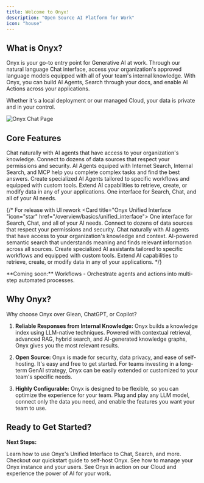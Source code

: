```yaml
---
title: Welcome to Onyx!
description: "Open Source AI Platform for Work"
icon: "house"
---
```


## What is Onyx?

Onyx is your go-to entry point for Generative AI at work. Through our natural language Chat interface, access your organization's approved language models equipped with all of your team's internal knowledge. 
With Onyx, you can build AI Agents, Search through your docs, and enable AI Actions across your applications.

<Tip>Whether it's a local deployment or our managed Cloud, your data is private and in your control.</Tip>

<Frame caption="REPLACE BEFORE RELEASE">
  <img class="rounded-2xl" src="/assets/overview/getting_started/welcome_what_is_onyx.png" alt="Onyx Chat Page" />
</Frame>

## Core Features
<Columns cols={2}>
  <Card title="Chat" icon="comment" href="/overview/basics/chat">
    Chat naturally with AI agents that have access to your organization's knowledge.
  </Card>
  <Card title="Connectors" icon="plug" href="/overview/basics/connectors">
    Connect to dozens of data sources that respect your permissions and security.
  </Card>
  <Card title="Deep Research" icon="magnifying-glass" href="/overview/basics/search">
    AI Agents equiped with Internet Search, Internal Search, and MCP help you complete complex tasks and find the best answers.
  </Card>
  <Card title="AI Agents" icon="robot" href="/overview/basics/agents">
    Create specialized AI Agents tailored to specific workflows and equipped with custom tools.
  </Card>
  <Card title="Model Context Protocal (MCP)" icon="play" href="/overview/basics/actions">
    Extend AI capabilities to retrieve, create, or modify data in any of your applications.
  </Card>
  <Card title="(Coming Soon) Onyx Unified Interface "icon="star" href="/overview/basics/unified_interface">
    One interface for Search, Chat, and all of your AI needs.
  </Card>
</Columns> 

{/* For release with UI rework
<Columns cols={2}>
  <Card title="Onyx Unified Interface "icon="star" href="/overview/basics/unified_interface">
    One interface for Search, Chat, and all of your AI needs.
  </Card>
  <Card title="Connectors" icon="plug" href="/overview/basics/connectors">
    Connect to dozens of data sources that respect your permissions and security.
  </Card>
  <Card title="Chat" icon="comment" href="/overview/basics/chat">
    Chat naturally with AI agents that have access to your organization's knowledge and context.
  </Card>
  <Card title="Enterprise Search" icon="magnifying-glass" href="/overview/basics/search">
    AI-powered semantic search that understands meaning and finds relevant information across all sources.
  </Card>
  <Card title="AI Agents" icon="robot" href="/overview/basics/agents">
    Create specialized AI assistants tailored to specific workflows and equipped with custom tools.
  </Card>
  <Card title="Custom Actions" icon="play" href="/overview/basics/actions">
    Extend AI capabilities to retrieve, create, or modify data in any of your applications.
  </Card>
</Columns> 
*/}

<Info>
  **Coming soon:** Workflows - Orchestrate agents and actions into multi-step automated processes.
</Info>

## Why Onyx?

Why choose Onyx over Glean, ChatGPT, or Copilot?

1. **Reliable Responses from Internal Knowledge:**
Onyx builds a knowledge index using LLM-native techniques. Powered with contextual retrieval, advanced RAG, hybrid search, and AI-generated knowledge graphs, Onyx gives you the most relevant results.

2. **Open Source:**
Onyx is made for security, data privacy, and ease of self-hosting. It's easy and free to get started. For teams investing in a long-term GenAI strategy, Onyx can be easily extended or customized to your team's specific needs.

3. **Highly Configurable:**
Onyx is designed to be flexible, so you can optimize the experience for your team. Plug and play any LLM model, connect only the data you need, and enable the features you want your team to use.

## Ready to Get Started?
**Next Steps:**

<Columns cols={2}>
  <Card title="Learn the Basics" icon="graduation-cap" href="/overview/basics/unified_interface">
    Learn how to use Onyx's Unified Interface to Chat, Search, and more.
  </Card>
  <Card title="Deploy Onyx Locally" icon="robot" href="/deployment/getting_started/quickstart">
    Checkout our quickstart guide to self-host Onyx.
  </Card>
  <Card title="Explore the Admin Panel" icon="comments-question" href="/admin/overview">
    See how to manage your Onyx instance and your users.
  </Card>
  <Card title="Try Onyx Cloud Now" icon="rocket" href="https://cloud.onyx.app">
    See Onyx in action on our Cloud and experience the power of AI for your work.
  </Card>
</Columns> 